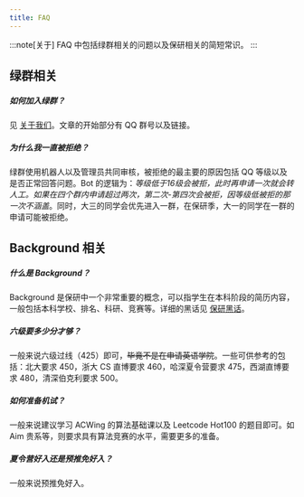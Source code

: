 ```yaml
---
title: FAQ
---
```


:::note[关于]
FAQ 中包括绿群相关的问题以及保研相关的简短常识。
:::

## 绿群相关

##### 如何加入绿群？

见 [关于我们](关于我们)。文章的开始部分有 QQ 群号以及链接。

##### 为什么我一直被拒绝？

绿群使用机器人以及管理员共同审核，被拒绝的最主要的原因包括 QQ 等级以及是否正常回答问题。Bot 的逻辑为：*等级低于16级会被拒，此时再申请一次就会转人工。如果在四个群内申请超过两次，第二次-第四次会被拒，因等级低被拒的那一次不涵盖*。同时，大三的同学会优先进入一群，在保研季，大一的同学在一群的申请可能被拒绝。

## Background 相关

##### 什么是 Background？

Background 是保研中一个非常重要的概念，可以指学生在本科阶段的简历内容，一般包括本科学校、排名、科研、竞赛等。详细的黑话见 [保研黑话](保研指南/保研黑话)。

##### 六级要多少分才够？

一般来说六级过线（425）即可，~~毕竟不是在申请英语学院~~。一些可供参考的包括：北大要求 450，浙大 CS 直博要求 460，哈深夏令营要求 475，西湖直博要求 480，清深伯克利要求 500。

##### 如何准备机试？

一般来说建议学习 ACWing 的算法基础课以及 Leetcode Hot100 的题目即可。如 Aim 贵系等，则要求具有算法竞赛的水平，需要更多的准备。

##### 夏令营好入还是预推免好入？

一般来说预推免好入。
